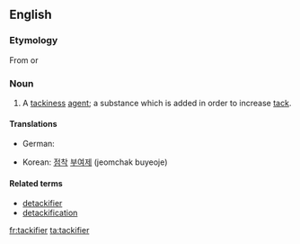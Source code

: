 ==English==

===Etymology===

From {{suffix|tack|ifier|lang=en}} or {{suffix|tackify|er|lang=en}}

===Noun===
{{en-noun}}

# {{context|manufacturing|chemistry|lang=en}} A [[tackiness]] [[agent]]; a substance which is added in order to increase [[tack]].

====Translations====
{{trans-top|tackiness agent}}
* German: {{t|de|Klebrigmacher|m}}
{{trans-mid}}
* Korean: [[점착]] [[부여제]] (jeomchak buyeoje)
{{trans-bottom}}

====Related terms====
* [[detackifier]]
* [[detackification]]

[[fr:tackifier]]
[[ta:tackifier]]